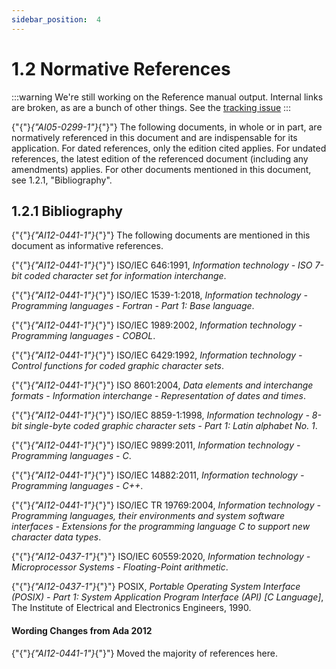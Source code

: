---
sidebar_position:  4
---

# 1.2 Normative References

:::warning
We're still working on the Reference manual output.  Internal links are broken,
as are a bunch of other things.
See the [tracking issue](https://github.com/ada-lang-io/ada-lang-io/issues/20)
:::


<p>{"{"}<em>{"AI05-0299-1"}</em>{"}"} The following documents, in whole or in part, are normatively referenced in this document and are indispensable for its application. For dated references, only the edition cited applies. For undated references, the latest edition of the referenced document (including any amendments) applies. For other documents mentioned in this document, see 1.2.1, "Bibliography". </p>

## 1.2.1  Bibliography

<p>{"{"}<em>{"AI12-0441-1"}</em>{"}"} The following documents are mentioned in this document as informative references. </p>
<p>{"{"}<em>{"AI12-0441-1"}</em>{"}"} ISO/IEC 646:1991, <em>Information technology - ISO 7-bit coded character set for information interchange</em>.</p>
<p>{"{"}<em>{"AI12-0441-1"}</em>{"}"} ISO/IEC 1539-1:2018, <em>Information technology - Programming languages - Fortran - Part 1: Base language</em>.</p>
<p>{"{"}<em>{"AI12-0441-1"}</em>{"}"} ISO/IEC 1989:2002, <em>Information technology - Programming languages - COBOL</em>.</p>
<p>{"{"}<em>{"AI12-0441-1"}</em>{"}"} ISO/IEC 6429:1992, <em>Information technology - Control functions for coded graphic character sets</em>.</p>
<p>{"{"}<em>{"AI12-0441-1"}</em>{"}"} ISO 8601:2004, <em>Data elements and interchange formats - Information interchange - Representation of dates and times</em>.</p>
<p>{"{"}<em>{"AI12-0441-1"}</em>{"}"} ISO/IEC 8859-1:1998, <em>Information technology - 8-bit single-byte coded graphic character sets - Part 1: Latin alphabet No. 1</em>.</p>
<p>{"{"}<em>{"AI12-0441-1"}</em>{"}"} ISO/IEC 9899:2011, <em>Information technology - Programming languages - C</em>.</p>
<p>{"{"}<em>{"AI12-0441-1"}</em>{"}"} ISO/IEC 14882:2011, <em>Information technology - Programming languages - C++</em>.</p>
<p>{"{"}<em>{"AI12-0441-1"}</em>{"}"} ISO/IEC TR 19769:2004, <em>Information technology - Programming languages, their environments and system software interfaces - Extensions for the programming language C to support new character data types</em>.</p>
<p>{"{"}<em>{"AI12-0437-1"}</em>{"}"} ISO/IEC 60559:2020, <em>Information technology - Microprocessor Systems - Floating-Point arithmetic</em>.</p>
<Admonition type="aarm" aarm="discussion" title="Discussion: ">
<p><strong></strong>{"{"}<em>{"AI12-0437-1"}</em>{"}"} POSIX, <em>Portable Operating System Interface (POSIX) - Part 1: System Application Program Interface (API) [C Language]</em>, The Institute of Electrical and Electronics Engineers, 1990. </p></Admonition>


#### Wording Changes from Ada 2012

<Admonition type="aarm" aarm="note" title="Note: ">
<p>{"{"}<em>{"AI12-0441-1"}</em>{"}"} Moved the majority of references here. </p></Admonition>


